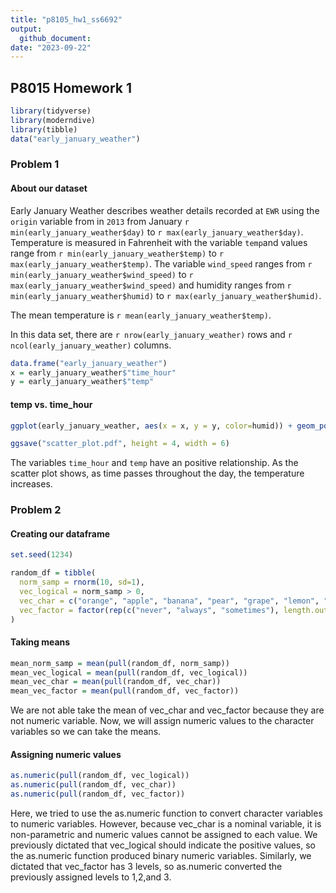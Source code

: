 ```yaml
---
title: "p8105_hw1_ss6692"
output: 
  github_document: 
date: "2023-09-22"
---
```

## P8015 Homework 1

```r
library(tidyverse)
library(moderndive)
library(tibble)
data("early_january_weather")
```
### Problem 1

#### About our dataset

Early January Weather describes weather details recorded at `EWR` using the `origin` variable from in `2013` from January `r min(early_january_weather$day)` to `r max(early_january_weather$day)`. Temperature is measured in Fahrenheit with the variable `temp`and values range from `r min(early_january_weather$temp)` to `r max(early_january_weather$temp)`. The variable `wind_speed` ranges from `r min(early_january_weather$wind_speed)` to `r max(early_january_weather$wind_speed)` and humidity ranges from `r min(early_january_weather$humid)` to `r max(early_january_weather$humid)`.

The mean temperature is `r mean(early_january_weather$temp)`.

In this data set, there are `r nrow(early_january_weather)` rows and `r ncol(early_january_weather)` columns.

```r
data.frame("early_january_weather")
x = early_january_weather$"time_hour"
y = early_january_weather$"temp"
```

#### temp vs. time_hour

```r
ggplot(early_january_weather, aes(x = x, y = y, color=humid)) + geom_point()

ggsave("scatter_plot.pdf", height = 4, width = 6)

```


The variables `time_hour` and `temp` have an positive relationship. As the scatter plot shows, as time passes throughout the day, the temperature increases.


### Problem 2

#### Creating our dataframe

```r
set.seed(1234)

random_df = tibble(
  norm_samp = rnorm(10, sd=1),
  vec_logical = norm_samp > 0,
  vec_char = c("orange", "apple", "banana", "pear", "grape", "lemon", "peach", "plum", "strawberry", "nectarine"),
  vec_factor = factor(rep(c("never", "always", "sometimes"), length.out = 10))
)
```

#### Taking means

```r
mean_norm_samp = mean(pull(random_df, norm_samp))
mean_vec_logical = mean(pull(random_df, vec_logical))
mean_vec_char = mean(pull(random_df, vec_char))
mean_vec_factor = mean(pull(random_df, vec_factor))
```

We are not able take the mean of vec_char and vec_factor because they are not numeric variable. Now, we will assign numeric values to the character variables so we can take the means. 

#### Assigning numeric values

```r
as.numeric(pull(random_df, vec_logical))
as.numeric(pull(random_df, vec_char))
as.numeric(pull(random_df, vec_factor))
```

Here, we tried to use the as.numeric function to convert character variables to numeric variables. However, because vec_char is a nominal variable, it is non-parametric and numeric values cannot be assigned to each value. We previously dictated that vec_logical should indicate the positive values, so the as.numeric function produced binary numeric variables. Similarly, we dictated that vec_factor has 3 levels, so as.numeric converted the previously assigned levels to 1,2,and 3. 





